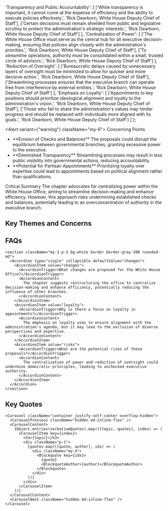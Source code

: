 

  'Transparency and Public Accountability': [
    ['While transparency is important, it cannot come at the expense of efficiency and the ability to execute policies effectively.', 'Rick Dearborn, White House Deputy Chief of Staff'],
    ['Certain decisions must remain shielded from public and legislative scrutiny to protect the administration\'s strategic interests.', 'Rick Dearborn, White House Deputy Chief of Staff']
  ],
  'Centralization of Power': [
    ['The White House Office must serve as the central hub for all executive decision-making, ensuring that policies align closely with the administration\'s priorities.', 'Rick Dearborn, White House Deputy Chief of Staff'],
    ['To streamline operations, authority must be consolidated within a small, trusted circle of advisors.', 'Rick Dearborn, White House Deputy Chief of Staff']
  ],
  'Reduction of Oversight': [
    ['Bureaucratic delays caused by unnecessary layers of oversight must be minimized to allow for quicker and more decisive action.', 'Rick Dearborn, White House Deputy Chief of Staff'],
    ['Streamlining processes ensures that the executive branch can operate free from interference by external entities.', 'Rick Dearborn, White House Deputy Chief of Staff']
  ],
  'Emphasis on Loyalty': [
    ['Appointments to key positions should prioritize ideological alignment and loyalty to the administration\'s vision.', 'Rick Dearborn, White House Deputy Chief of Staff'],
    ['Those who fail to share the administration\'s values may hinder progress and should be replaced with individuals more aligned with its goals.', 'Rick Dearborn, White House Deputy Chief of Staff']
  ]
};

<Alert variant={"warning"} className="my-6">
  <TriangleAlert className="h-4 w-4" />
  <AlertTitle>Concerning Points</AlertTitle>
  <AlertDescription className="mt-2">
  <ul className="pl-0 lg:pl-indent">
    <li className="list-none lg:list-disc"><div className="flex flex-col lg:flex-row lg:gap-2">**Erosion of Checks and Balances** The proposals could disrupt the equilibrium between governmental branches, granting excessive power to the executive.</div></li>
    <li className="list-none lg:list-disc"><div className="flex flex-col lg:flex-row lg:gap-2">**Diminished Transparency** Streamlining processes may result in less public visibility into governmental actions, reducing accountability.</div></li>
    <li className="list-none lg:list-disc"><div className="flex flex-col lg:flex-row lg:gap-2">**Potential for Partisan Appointments** Prioritizing loyalty over expertise could lead to appointments based on political alignment rather than qualifications.</div></li>
  </ul>
  </AlertDescription>
</Alert>


<Card className="my-6 border border-muted">
  <CardHeader className="text-xl font-semibold">Critical Summary</CardHeader>
  <CardContent className="text-muted-foreground">
    The chapter advocates for centralizing power within the White House Office, aiming to streamline decision-making and enhance efficiency. However, this approach risks undermining established checks and balances, potentially leading to an overconcentration of authority in the executive branch.
  </CardContent>
</Card>



## Key Themes and Concerns

<Timeline className="my-6">
  <TimelineItem
    title="⚖️ Centralization of Power"
    description="The chapter emphasizes consolidating decision-making within the White House Office. While intended to improve efficiency, this could diminish the roles of other governmental branches, threatening the balance of power."
  />
  <TimelineItem
    title="🔍 Reduction of Oversight"
    description="By streamlining processes, the proposals may limit oversight mechanisms. This reduction could decrease transparency and accountability, allowing executive actions to proceed with minimal scrutiny."
  />
  <TimelineItem
    title="🤝 Emphasis on Loyalty"
    description="The focus on appointing individuals aligned with the administration's ideology raises concerns about the potential sidelining of experienced professionals in favor of loyalists, which could impact the quality of governance."
  />
</Timeline>

## FAQs

    <section className="my-3 p-3 bg-white border border-gray-300 rounded-md">
      <Accordion type="single" collapsible defaultValue="changes">
        <AccordionItem value="changes">
          <AccordionTrigger>What changes are proposed for the White House Office?</AccordionTrigger>
          <AccordionContent>
            The chapter suggests restructuring the office to centralize decision-making and enhance efficiency, potentially reducing the influence of other branches.
          </AccordionContent>
        </AccordionItem>
        <AccordionItem value="loyalty">
          <AccordionTrigger>Why is there a focus on loyalty in appointments?</AccordionTrigger>
          <AccordionContent>
            The emphasis on loyalty aims to ensure alignment with the administration's agenda, but it may lead to the exclusion of diverse perspectives and expertise.
          </AccordionContent>
        </AccordionItem>
        <AccordionItem value="risks">
          <AccordionTrigger>What are the potential risks of these proposals?</AccordionTrigger>
          <AccordionContent>
            The centralization of power and reduction of oversight could undermine democratic principles, leading to unchecked executive authority.
          </AccordionContent>
        </AccordionItem>
      </Accordion>
    </section>


## Key Quotes

    <Carousel className="container justify-self-center overflow-hidden">
      <CarouselPrevious className="hidden md:inline-flex" />
      <CarouselContent>
        {Object.entries(verbatiumQuotes).map(([topic, quotes], index) => (
          <CarouselItem key={index}>
            <h3>{topic}</h3>
            <div className="p-1">
              {quotes.map(([quote, author], idx) => (
                <div className="my-4">
                  <Blockquote key={idx}>
                    {quote}
                    <BlockquoteAuthor>{author}</BlockquoteAuthor>
                  </Blockquote>
                </div>
              ))}
            </div>
          </CarouselItem>
        ))}
      </CarouselContent>
      <CarouselNext className="hidden md:inline-flex" />
    </Carousel>
